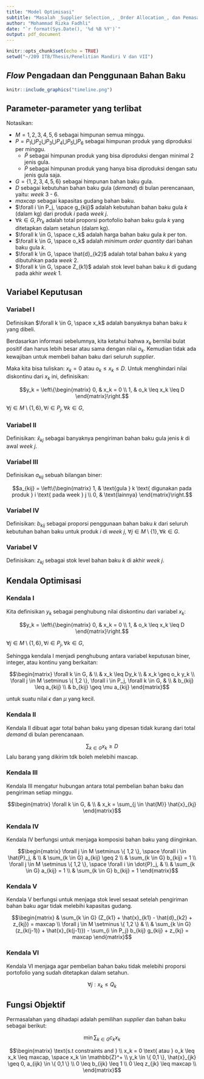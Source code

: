 ```yaml
---
title: "Model Optimisasi"
subtitle: "Masalah _Supplier Selection_, _Order Allocation_, dan Pemasangan Bahan Baku dengan Produk"
author: "Mohammad Rizka Fadhli"
date: "`r format(Sys.Date(), '%d %B %Y')`"
output: pdf_document
---
```


```r
knitr::opts_chunk$set(echo = TRUE)
setwd("~/209 ITB/Thesis/Penelitian Mandiri V dan VII")
```

## _Flow_ Pengadaan dan Penggunaan Bahan Baku

```r
knitr::include_graphics("timeline.png")
```

## Parameter-parameter yang terlibat

Notasikan:

- $M = {1,2,3,4,5,6}$ sebagai himpunan semua minggu. 
- $P = P_1 \bigcup P_2 \bigcup P_3 \bigcup P_4 \bigcup P_5 \bigcup P_6$ sebagai himpunan produk yang diproduksi per minggu.
    - $\hat{P}$ sebagai himpunan produk yang bisa diproduksi dengan minimal 2 jenis gula.
    - $\dot{P}$ sebagai himpunan produk yang hanya bisa diproduksi dengan satu jenis gula saja.
- $G = \{1,2,3,4,5,6\}$ sebagai himpunan bahan baku gula.
- $D$ sebagai kebutuhan bahan baku gula (_demand_) di bulan perencanaan, yaitu: _week_ 3 - 6.
- $maxcap$ sebagai kapasitas gudang bahan baku.
- $\forall i \in P_j, \space g_{kij}$ adalah kebutuhan bahan baku gula $k$ (dalam kg) dari produk $i$ pada _week_ $j$.
- $\forall k \in G, Pr_k$ adalah total proporsi portofolio bahan baku gula $k$ yang ditetapkan dalam setahun (dalam kg).
- $\forall k \in G, \space c_k$ adalah harga bahan baku gula $k$ per ton.
- $\forall k \in G, \space o_k$ adalah _minimum order quantity_ dari bahan baku gula $k$.
- $\forall k \in G, \space \hat{d}_{k2}$ adalah total bahan baku $k$ yang dibutuhkan pada _week_ 2.
- $\forall k \in G, \space Z_{k1}$ adalah stok level bahan baku $k$ di gudang pada akhir _week_ 1.


## Variabel Keputusan

### Variabel I 

Definisikan $\forall k \in G, \space x_k$ adalah banyaknya bahan baku $k$ yang dibeli.

Berdasarkan informasi sebelumnya, kita ketahui bahwa $x_k$ bernilai bulat positif dan harus lebih besar atau sama dengan nilai $o_k$. Kemudian tidak ada kewajiban untuk membeli bahan baku dari seluruh _supplier_. 

Maka kita bisa tuliskan: $x_k = 0$ atau $o_k \leq x_k \leq D$. Untuk menghindari nilai diskontinu dari $x_k$ ini, definisikan:

$$y_k = \left\{\begin{matrix}
0, & x_k = 0 \\ 1, & o_k \leq x_k \leq D
\end{matrix}\right.$$

$\forall j \in M  \setminus \{1,6\}, \forall i \in P_j, \forall k \in G$,


### Variabel II

Definisikan: $\hat{x}_{kj}$ sebagai banyaknya pengiriman bahan baku gula jenis $k$ di awal _week_ $j$.

### Variabel III

Definisikan $a_{kij}$ sebuah bilangan biner:

$$a_{kij} = \left\{\begin{matrix}
1, & \text{gula } k \text{ digunakan pada produk } i \text{ pada week } j \\ 
0, & \text{lainnya}
\end{matrix}\right.$$

### Variabel IV

Definisikan: $b_{kij}$ sebagai proporsi penggunaan bahan baku $k$ dari seluruh kebutuhan bahan baku untuk produk $i$ di _week_ $j$, $\forall j \in M \setminus \{ 1 \}, \forall k \in G$.

### Variabel V 

Definisikan: $z_{kj}$ sebagai stok level bahan baku $k$ di akhir _week_ $j$.

## Kendala Optimisasi

### Kendala I

Kita definisikan $y_k$ sebagai penghubung nilai diskontinu dari variabel $x_k$:

$$y_k = \left\{\begin{matrix}
0, & x_k = 0 \\ 1, & o_k \leq x_k \leq D
\end{matrix}\right.$$

$\forall j \in M  \setminus \{1,6\}, \forall i \in P_j, \forall k \in G$,


Sehingga kendala I menjadi penghubung antara variabel keputusan biner, integer, atau kontinu yang berkaitan:

$$\begin{matrix}
\forall k \in G, &  \\
 & x_k \leq Dy_k \\
 & x_k \geq o_k y_k \\
\forall j \in M \setminus \{ 1,2 \}, \forall i \in P_j, \forall k \in G, & \\
 & b_{kij} \leq a_{kij} \\
 & b_{kij} \geq \mu a_{kij}
\end{matrix}$$

untuk suatu nilai $\epsilon$ dan $\mu$ yang kecil.

### Kendala II 

Kendala II dibuat agar total bahan baku yang dipesan tidak kurang dari total _demand_ di bulan perencanaan.

$$\sum_{k \in G} x_k \geq D$$
Lalu barang yang dikirim tdk boleh melebihi maxcap.

### Kendala III 

Kendala III mengatur hubungan antara total pembelian bahan baku dan pengiriman setiap minggu.

$$\begin{matrix}
\forall k \in G, & \\
 & x_k = \sum_{j \in \hat{M}} \hat{x}_{kj}
\end{matrix}$$

### Kendala IV

Kendala IV berfungsi untuk menjaga komposisi bahan baku yang diinginkan.

$$\begin{matrix}
\forall j \in M \setminus \{ 1,2 \}, \space \forall i \in \hat{P}_j, & \\
 & \sum_{k \in G} a_{kij} \geq 2 \\
 & \sum_{k \in G} b_{kij} = 1 \\
\forall j \in M \setminus \{ 1,2 \}, \space \forall i \in \dot{P}_j, & \\ 
 & \sum_{k \in G} a_{kij} = 1 \\
 & \sum_{k \in G} b_{kij} = 1
\end{matrix}$$

### Kendala V 

Kendala V berfungsi untuk menjaga stok level sesaat setelah pengiriman bahan baku agar tidak melebihi kapasitas gudang.

$$\begin{matrix}
 & \sum_{k \in G} (Z_{k1} + \hat{x}_{k1} - \hat{d}_{k2} + z_{kj}) = maxcap \\
\forall j \in M \setminus \{ 1,2 \} & \\
 & \sum_{k \in G} (z_{k(j-1)} + \hat{x}_{k(j-1)}) - \sum_{i \in P_j} b_{kij} g_{kij} + z_{kj} = maxcap
\end{matrix}$$

### Kendala VI 

Kendala VI menjaga agar pembelian bahan baku tidak melebihi proporsi portofolio yang sudah ditetapkan dalam setahun.

$$\forall j: x_k \leq Q_k$$

## Fungsi Objektif

Permasalahan yang dihadapi adalah pemilihan _supplier_ dan bahan baku sebagai berikut:

$$\min \sum_{k \in G} c_k x_k$$

$$\begin{matrix}
\text{s.t constraints and } \\
x_k = 0 \text{ atau } o_k \leq x_k \leq maxcap, \space x_k \in \mathbb{Z}^+ \\
y_k \in \{ 0,1 \}, \hat{x}_{jk} \geq 0, a_{ijk} \in \{ 0,1 \} \\
0 \leq b_{ijk} \leq 1 \\
0 \leq z_{jk} \leq maxcap \\
\end{matrix}$$


